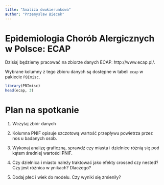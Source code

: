 ```yaml
---
title: "Analiza dwukierunkowa"
author: "Przemyslaw Biecek"
---
```


# Epidemiologia Chorób Alergicznych w Polsce: ECAP

Dzisiaj będziemy pracować na zbiorze danych ECAP: http://www.ecap.pl/.

Wybrane kolumny z tego zbioru danych są dostępne w tabeli `ecap` w pakiecie `PBImisc`.

```r
library(PBImisc)
head(ecap, 3)
```

# Plan na spotkanie

1. Wczytaj zbiór danych

2. Kolumna PNIF opisuje szczotową wartość przepływu powietrza przez nos u badanych osób. 

3. Wykonaj analizę graficzną, sprawdź czy miasta i dzielnice różnią się pod kątem średniej wartości PNIF.

4. Czy dzielnica i miasto należy traktować jako efekty crossed czy nested? Czy jest różnica w ynikach? Dlaczego?

5. Dodaj płeć i wiek do modelu. Czy wyniki się zmieniły?



